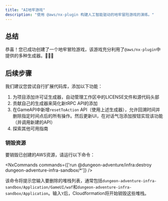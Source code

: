 ```yaml
---
title: "AI地牢游戏"
description: "使用 @aws/nx-plugin 构建人工智能驱动的地牢冒险游戏的演练。"
---
```





## 总结

恭喜！您已成功创建了一个地牢冒险游戏，该游戏充分利用了`@aws/nx-plugin`中提供的多种生成器。🎉🎉🎉

## 后续步骤

我们建议您尝试自行扩展代码库，添加以下功能：

1. 为项目添加<Link path="guides/license">许可证生成器</Link>，自动管理工作区中的LICENSE文件和源代码头部
2. <Link path="get_started/tutorials/contribute-generator">贡献自己的生成器</Link>来简化新tRPC API的添加
3. 在GameAPI中新增`resetToAction` API（使用上述生成器），允许回溯时间并删除指定时间点后的所有操作。然后更新UI，在对话气泡添加按钮实现该功能（并调用新建的API）
4. 探索其他可用指南

### 销毁资源

要销毁已创建的AWS资源，请运行以下命令：

<NxCommands commands={['run @dungeon-adventure/infra:destroy dungeon-adventure-infra-sandbox/*']} />

该命令将提示您输入要删除的堆栈列表，通常包括`dungeon-adventure-infra-sandbox/Application/GameUI/waf`和`dungeon-adventure-infra-sandbox/Application`。输入`Y`后，Cloudformation将开始销毁这些堆栈。